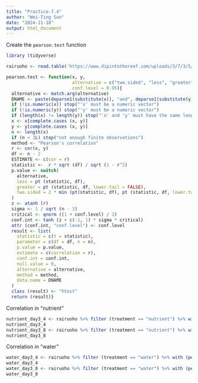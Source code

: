 ```yaml
---
title: "Practice-7.4"
author: "Wei-Ting Sun"
date: "2024-11-18"
output: html_document
---
```

Create the `pearson.test` function
```r
library (tidyverse)

rairuoho <- read.table('https://www.dipintothereef.com/uploads/3/7/3/5/37359245/rairuoho.txt',header=T, sep="\t", dec='.')

pearson.test <- function(x, y,
                         alternative = c("two.sided", "less", "greater"),
                         conf.level = 0.95){
  alternative <- match.arg(alternative)
  DNAME <- paste(deparse1(substitute(x)), "and", deparse1(substitute(y)))
  if (!is.numeric(x)) stop("'x' must be a numeric vector")
  if (!is.numeric(y)) stop("'y' must be a numeric vector")
  if (length(x) != length(y)) stop("'x' and 'y' must have the same length")
  x <- x[complete.cases (x, y)]
  y <- y[complete.cases (x, y)]
  n <- length(x)
  if (n < 3L) stop("not enough finite observations")
  method <- "Pearson's correlation"
  r <- cor(x, y)
  df <- n - 2
  ESTIMATE <- c(cor = r)
  statistic <-  r * sqrt (df) / sqrt (1 - r^2)
  p.value <- switch(
    alternative,
    less = pt (statistic, df),
    greater = pt (statistic, df, lower.tail = FALSE),
    two.sided = 2 * min (pt(statistic, df), pt (statistic, df, lower.tail = FALSE))
  )
  z <- atanh (r)
  sigma <- 1 / sqrt (n - 3)
  critical <- qnorm ((1 + conf.level) / 2)
  conf.int <- tanh (z + c(-1, 1) * sigma * critical)
  attr (conf.int, "conf.level") <- conf.level
  result <- list(
    statistic = c(t = statistic),
    parameter = c(df = df, n = n),
    p.value = p.value,
    estimate = c(correlation = r),
    conf.int = conf.int,
    null.value = 0,
    alternative = alternative,
    method = method,
    data.name = DNAME
  )
  class (result) <- "htest"
  return (result)}
```
Correlation in "nutrient"
```r
nutrient_day3_4 <- rairuoho %>% filter (treatment == "nutrient") %>% with (pearson.test (day3, day4))
nutrient_day3_4
nutrient_day3_8 <- rairuoho %>% filter (treatment == "nutrient") %>% with (pearson.test (day3, day8))
nutrient_day3_8
```
Correlation in "water"
```r
water_day3_4 <- rairuoho %>% filter (treatment == "water") %>% with (pearson.test (day3, day4))
water_day3_4
water_day3_8 <- rairuoho %>% filter (treatment == "water") %>% with (pearson.test (day3, day8))
water_day3_8 
```
